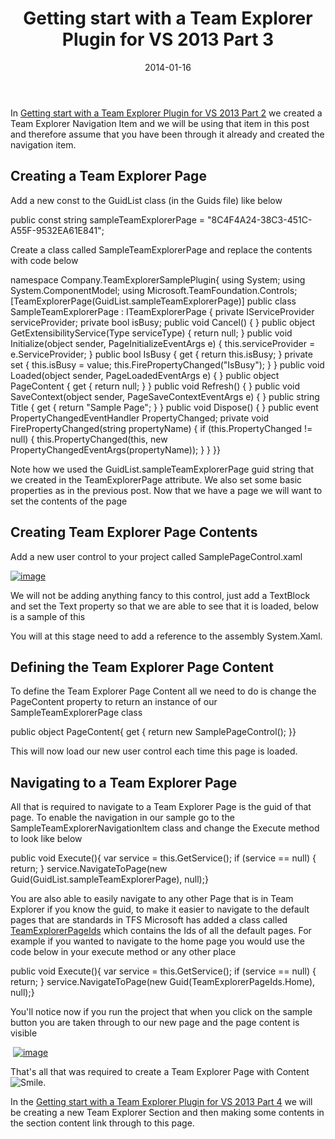 ﻿---
title: 'Getting start with a Team Explorer Plugin for VS 2013 Part 3'
date: 2014-01-16
tags: ['Visual Studio', 'Visual Studio Plugin', 'Getting Started', 'Plugins', 'Team Explorer']
draft: false
summary: 'In Getting start with a Team Explorer Plugin for VS 2013 Part 2 we created a Team Explorer Navigation Item and we will be using that item in this post and therefore assume that you have been through it already and created the navigation item.'
---


In [Getting start with a Team Explorer Plugin for VS 2013 Part 2](https://gordonbeeming.com/blog/post/getting-start-with-a-team-explorer-plugin-for-vs-2013-part-2) we created a Team Explorer Navigation Item and we will be using that item in this post and therefore assume that you have been through it already and created the navigation item.
 
## Creating a Team Explorer Page
 
Add a new const to the GuidList class (in the Guids file) like below
 
public const string sampleTeamExplorerPage = "8C4F4A24-38C3-451C-A55F-9532EA61E841";

Create a class called SampleTeamExplorerPage and replace the contents with code below

namespace Company.TeamExplorerSamplePlugin{    using System;    using System.ComponentModel;    using Microsoft.TeamFoundation.Controls;    [TeamExplorerPage(GuidList.sampleTeamExplorerPage)]    public class SampleTeamExplorerPage : ITeamExplorerPage    {        private IServiceProvider serviceProvider;        private bool isBusy;        public void Cancel()        {        }        public object GetExtensibilityService(Type serviceType)        {            return null;        }        public void Initialize(object sender, PageInitializeEventArgs e)        {            this.serviceProvider = e.ServiceProvider;        }        public bool IsBusy        {            get            {                return this.isBusy;            }            private set            {                this.isBusy = value;                this.FirePropertyChanged("IsBusy");            }        }        public void Loaded(object sender, PageLoadedEventArgs e)        {        }        public object PageContent        {            get            {                return null;            }        }        public void Refresh()        {        }        public void SaveContext(object sender, PageSaveContextEventArgs e)        {        }        public string Title        {            get            {                return "Sample Page";            }        }        public void Dispose()        {        }        public event PropertyChangedEventHandler PropertyChanged;        private void FirePropertyChanged(string propertyName)        {            if (this.PropertyChanged != null)            {                this.PropertyChanged(this, new PropertyChangedEventArgs(propertyName));            }        }    }}

Note how we used the GuidList.sampleTeamExplorerPage guid string that we created in the TeamExplorerPage attribute. We also set some basic properties as in the previous post. Now that we have a page we will want to set the contents of the page

## Creating Team Explorer Page Contents

Add a new user control to your project called SamplePageControl.xaml

[![image](https://gordonbeeming.com/blog/binaries/stream/image-jpg/image/1000/0/e7105ed46da746d014a7c13f0e0bc5ec6f402da2/383977f2-3f2a-4958-95b3-afaeee9377be.png "image")](https://gordonbeeming.com/blog/binaries/stream/image-jpg/image/1000/0/ca7a46d7fe863775dcea59bb4570ae7061208865/ffa27309-650d-43fe-8921-b88d63a1c9d7.png)

We will not be adding anything fancy to this control, just add a TextBlock and set the Text property so that we are able to see that it is loaded, below is a sample of this

<UserControl x:Class="Company.TeamExplorerSamplePlugin.SamplePageControl"             xmlns="http://schemas.microsoft.com/winfx/2006/xaml/presentation"             xmlns:x="http://schemas.microsoft.com/winfx/2006/xaml"             xmlns:mc="http://schemas.openxmlformats.org/markup-compatibility/2006"              xmlns:d="http://schemas.microsoft.com/expression/blend/2008"              mc:Ignorable="d"              d:DesignHeight="300" d:DesignWidth="300">    <Grid>        <TextBlock Text="Sample Page Content"></TextBlock>    </Grid></UserControl>

You will at this stage need to add a reference to the assembly System.Xaml.

## Defining the Team Explorer Page Content

To define the Team Explorer Page Content all we need to do is change the PageContent property to return an instance of our SampleTeamExplorerPage class

public object PageContent{    get    {        return new SamplePageControl();    }}

This will now load our new user control each time this page is loaded.

## Navigating to a Team Explorer Page

All that is required to navigate to a Team Explorer Page is the guid of that page. To enable the navigation in our sample go to the SampleTeamExplorerNavigationItem class and change the Execute method to look like below

public void Execute(){    var service = this.GetService<ITeamExplorer>();    if (service == null)    {        return;    }    service.NavigateToPage(new Guid(GuidList.sampleTeamExplorerPage), null);}

You are also able to easily navigate to any other Page that is in Team Explorer if you know the guid, to make it easier to navigate to the default pages that are standards in TFS Microsoft has added a class called [TeamExplorerPageIds](http://msdn.microsoft.com/en-us/library/microsoft.teamfoundation.controls.teamexplorerpageids%28v=vs.110%29.aspx) which contains the Ids of all the default pages. For example if you wanted to navigate to the home page you would use the code below in your execute method or any other place

public void Execute(){    var service = this.GetService<ITeamExplorer>();    if (service == null)    {        return;    }    service.NavigateToPage(new Guid(TeamExplorerPageIds.Home), null);}

You'll notice now if you run the project that when you click on the sample button you are taken through to our new page and the page content is visible

 [![image](https://gordonbeeming.com/blog/binaries/stream/image-jpg/image/1000/0/a8377ac10f94a18bf4e4dc3f2c44d0913bc08d0c/4019be8e-c02c-404c-94a6-54723fbb688a.png "image")](https://gordonbeeming.com/blog/binaries/stream/image-jpg/image/1000/0/537045c9baf981df822eca7847bc6ea3866b6fad/8f7f833e-979f-41f0-af70-78c6c439b258.png)

That's all that was required to create a Team Explorer Page with Content ![Smile](https://gordonbeeming.com/images/emoticons/smile.svg).

In the [Getting start with a Team Explorer Plugin for VS 2013 Part 4](https://gordonbeeming.com/blog/post/getting-start-with-a-team-explorer-plugin-for-vs-2013-part-4) we will be creating a new Team Explorer Section and then making some contents in the section content link through to this page.

